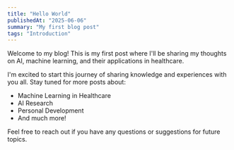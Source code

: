 ```yaml
---
title: "Hello World"
publishedAt: "2025-06-06"
summary: "My first blog post"
tags: "Introduction"
---
```


Welcome to my blog! This is my first post where I'll be sharing my thoughts on AI, machine learning, and their applications in healthcare.

I'm excited to start this journey of sharing knowledge and experiences with you all. Stay tuned for more posts about:

- Machine Learning in Healthcare
- AI Research
- Personal Development
- And much more!

Feel free to reach out if you have any questions or suggestions for future topics. 